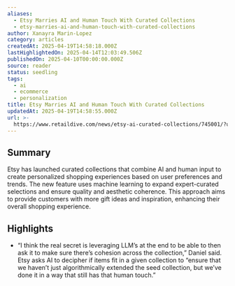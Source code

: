 ```yaml
---
aliases:
  - Etsy Marries AI and Human Touch With Curated Collections
  - etsy-marries-ai-and-human-touch-with-curated-collections
author: Xanayra Marin-Lopez
category: articles
createdAt: 2025-04-19T14:58:18.000Z
lastHighlightedOn: 2025-04-14T12:03:49.506Z
publishedOn: 2025-04-10T00:00:00.000Z
source: reader
status: seedling
tags:
  - ai
  - ecommerce
  - personalization
title: Etsy Marries AI and Human Touch With Curated Collections
updatedAt: 2025-04-19T14:58:55.000Z
url: >-
  https://www.retaildive.com/news/etsy-ai-curated-collections/745001/?utm_source=Sailthru&utm_medium=email&utm_campaign=Issue:%202025-04-10%20Retail%20Dive:%20Tech%20%5Bissue:72134%5D&utm_term=Retail%20Dive:%20Tech
---
```

## Summary

Etsy has launched curated collections that combine AI and human input to create personalized shopping experiences based on user preferences and trends. The new feature uses machine learning to expand expert-curated selections and ensure quality and aesthetic coherence. This approach aims to provide customers with more gift ideas and inspiration, enhancing their overall shopping experience.

## Highlights

- “I think the real secret is leveraging LLM’s at the end to be able to then ask it to make sure there’s cohesion across the collection,” Daniel said. Etsy asks AI to decipher if items fit in a given collection to “ensure that we haven’t just algorithmically extended the seed collection, but we’ve done it in a way that still has that human touch.”
